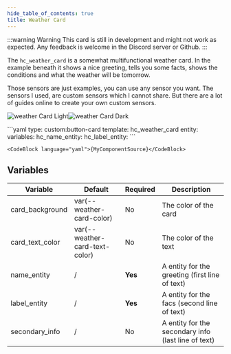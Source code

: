 ```yaml
---
hide_table_of_contents: true
title: Weather Card
---
```



:::warning Warning
This card is still in development and might not work as expected. Any feedback is welcome in the Discord server or Github.
:::

The `hc_weather_card` is a somewhat multifunctional weather card. In the example beneath it shows a nice greeting, tells you some facts, shows the conditions and what the weather will be tomorrow.

Those sensors are just examples, you can use any sensor you want. The sensors I used, are custom sensors which I cannot share. But there are a lot of guides online to create your own custom sensors.


![weather Card Light](/img/cards/hc_weather_card/weathercard_light.png#light-mode-only)![weather Card Dark](/img/cards/hc_weather_card/weathercard_dark.png#dark-mode-only)

<Tabs>
  <TabItem value="usage" label="Usage" default>
    ```yaml
    type: custom:button-card
    template: hc_weather_card
    entity: <your weather entity>
    variables:
        hc_name_entity: <sensor for greeting>
        hc_label_entity: <sensor for facts>
    ```
  </TabItem>
  <TabItem value="template" label="Template">

    <CodeBlock language="yaml">{MyComponentSource}</CodeBlock>

</TabItem>
</Tabs>

## Variables

| Variable | Default | Required | Description|
|----------|---------|----------|------------|
| card_background | var(--weather-card-color) | No | The color of the card |
| card_text_color | var(--weather-card-text-color) | No | The color of the text |
| name_entity | / | **Yes** | A entity for the greeting (first line of text) |
| label_entity | / | **Yes** | A entity for the facs  (second line of text) |
| secondary_info | / | No | A entity for the secondary info (last line of text) |
